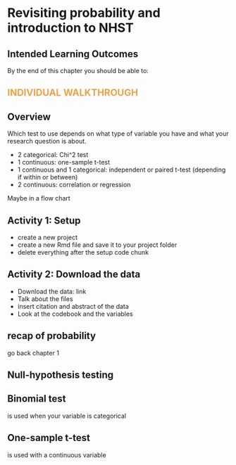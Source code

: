 # Revisiting probability and introduction to NHST 

## Intended Learning Outcomes {.unnumbered}

By the end of this chapter you should be able to:


## [Individual Walkthrough]{style="color: #EBA347; text-transform: uppercase;"} {.unnumbered}


## Overview

Which test to use depends on what type of variable you have and what your research question is about.


* 2 categorical: Chi^2 test
* 1 continuous: one-sample t-test
* 1 continuous and 1 categorical: independent or paired t-test (depending if within or between)
* 2 continuous: correlation or regression

Maybe in a flow chart


## Activity 1: Setup

* create a new project
* create a new Rmd file and save it to your project folder
* delete everything after the setup code chunk 



## Activity 2: Download the data

* Download the data: link
* Talk about the files
* insert citation and abstract of the data
* Look at the codebook and the variables






## recap of probability

go back chapter 1


## Null-hypothesis testing



## Binomial test

is used when your variable is categorical

## One-sample t-test

is used with a continuous variable

